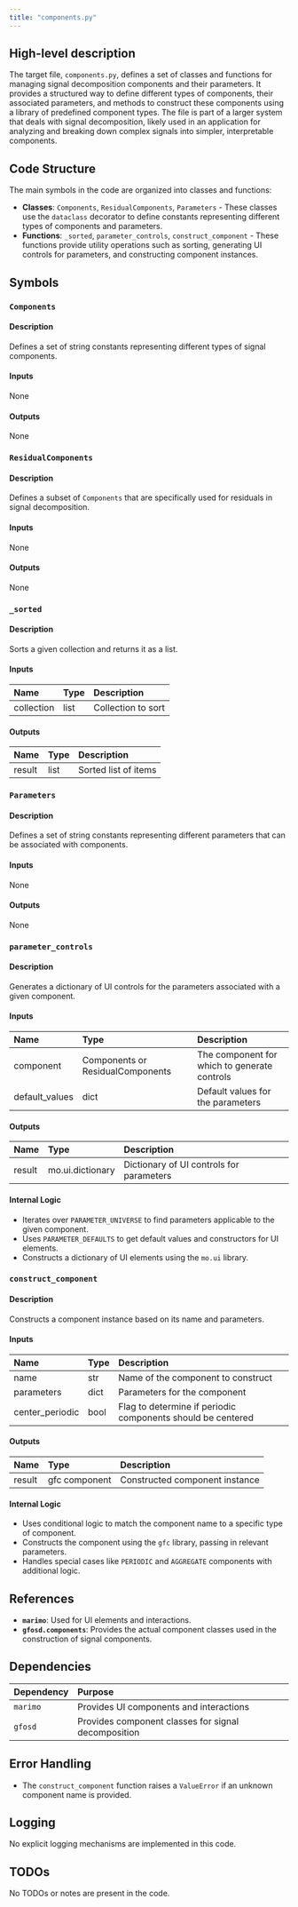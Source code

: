 ```yaml
---
title: "components.py"
---
```


## High-level description

The target file, `components.py`, defines a set of classes and functions for managing signal decomposition components and their parameters. It provides a structured way to define different types of components, their associated parameters, and methods to construct these components using a library of predefined component types. The file is part of a larger system that deals with signal decomposition, likely used in an application for analyzing and breaking down complex signals into simpler, interpretable components.

## Code Structure

The main symbols in the code are organized into classes and functions:

- **Classes**: `Components`, `ResidualComponents`, `Parameters` - These classes use the `dataclass` decorator to define constants representing different types of components and parameters.
- **Functions**: `_sorted`, `parameter_controls`, `construct_component` - These functions provide utility operations such as sorting, generating UI controls for parameters, and constructing component instances.

## Symbols

### `Components`
#### Description
Defines a set of string constants representing different types of signal components.

#### Inputs
None

#### Outputs
None

### `ResidualComponents`
#### Description
Defines a subset of `Components` that are specifically used for residuals in signal decomposition.

#### Inputs
None

#### Outputs
None

### `_sorted`
#### Description
Sorts a given collection and returns it as a list.

#### Inputs
| Name       | Type | Description          |
|:-----------|:-----|:---------------------|
| collection | list | Collection to sort   |

#### Outputs
| Name   | Type | Description          |
|:-------|:-----|:---------------------|
| result | list | Sorted list of items |

### `Parameters`
#### Description
Defines a set of string constants representing different parameters that can be associated with components.

#### Inputs
None

#### Outputs
None

### `parameter_controls`
#### Description
Generates a dictionary of UI controls for the parameters associated with a given component.

#### Inputs
| Name           | Type                  | Description                                      |
|:---------------|:----------------------|:-------------------------------------------------|
| component      | Components or ResidualComponents | The component for which to generate controls |
| default_values | dict                  | Default values for the parameters                |

#### Outputs
| Name   | Type          | Description                      |
|:-------|:--------------|:---------------------------------|
| result | mo.ui.dictionary | Dictionary of UI controls for parameters |

#### Internal Logic
- Iterates over `PARAMETER_UNIVERSE` to find parameters applicable to the given component.
- Uses `PARAMETER_DEFAULTS` to get default values and constructors for UI elements.
- Constructs a dictionary of UI elements using the `mo.ui` library.

### `construct_component`
#### Description
Constructs a component instance based on its name and parameters.

#### Inputs
| Name            | Type  | Description                                      |
|:----------------|:------|:-------------------------------------------------|
| name            | str   | Name of the component to construct               |
| parameters      | dict  | Parameters for the component                     |
| center_periodic | bool  | Flag to determine if periodic components should be centered |

#### Outputs
| Name   | Type | Description                      |
|:-------|:-----|:---------------------------------|
| result | gfc component | Constructed component instance |

#### Internal Logic
- Uses conditional logic to match the component name to a specific type of component.
- Constructs the component using the `gfc` library, passing in relevant parameters.
- Handles special cases like `PERIODIC` and `AGGREGATE` components with additional logic.

## References

- **`marimo`**: Used for UI elements and interactions.
- **`gfosd.components`**: Provides the actual component classes used in the construction of signal components.

## Dependencies

| Dependency | Purpose                                      |
|:-----------|:---------------------------------------------|
| `marimo`   | Provides UI components and interactions      |
| `gfosd`    | Provides component classes for signal decomposition |

## Error Handling

- The `construct_component` function raises a `ValueError` if an unknown component name is provided.

## Logging

No explicit logging mechanisms are implemented in this code.

## TODOs

No TODOs or notes are present in the code.